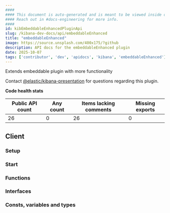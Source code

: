 ```yaml
---
####
#### This document is auto-generated and is meant to be viewed inside our experimental, new docs system.
#### Reach out in #docs-engineering for more info.
####
id: kibEmbeddableEnhancedPluginApi
slug: /kibana-dev-docs/api/embeddableEnhanced
title: "embeddableEnhanced"
image: https://source.unsplash.com/400x175/?github
description: API docs for the embeddableEnhanced plugin
date: 2025-10-07
tags: ['contributor', 'dev', 'apidocs', 'kibana', 'embeddableEnhanced']
---
```


Extends embeddable plugin with more functionality

Contact [@elastic/kibana-presentation](https://github.com/orgs/elastic/teams/kibana-presentation) for questions regarding this plugin.

**Code health stats**

| Public API count  | Any count | Items lacking comments | Missing exports |
|-------------------|-----------|------------------------|-----------------|
| 26 | 0 | 26 | 0 |

## Client

### Setup
<DocDefinitionList data={[embeddableEnhancedObj.client.setup]}/>

### Start
<DocDefinitionList data={[embeddableEnhancedObj.client.start]}/>

### Functions
<DocDefinitionList data={embeddableEnhancedObj.client.functions}/>

### Interfaces
<DocDefinitionList data={embeddableEnhancedObj.client.interfaces}/>

### Consts, variables and types
<DocDefinitionList data={embeddableEnhancedObj.client.misc}/>

